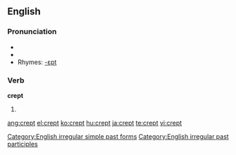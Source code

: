 ==English==

===Pronunciation===
*{{IPA|/'krεpt/}}
*{{audio|en-us-crept.ogg|Audio (US)}}
*Rhymes: [[Rhymes:English:-ɛpt|-ɛpt]]

===Verb===
'''crept'''
# {{past of|[[creep]]}}

[[Category:English irregular simple past forms]]
[[Category:English irregular past participles]]

[[ang:crept]]
[[el:crept]]
[[ko:crept]]
[[hu:crept]]
[[ja:crept]]
[[te:crept]]
[[vi:crept]]